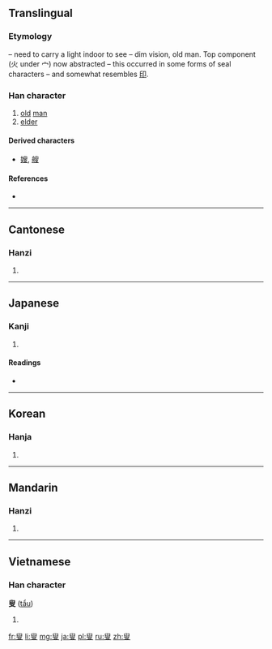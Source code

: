 {{also|叜}}
==Translingual==
===Etymology===
{{Han compound|又|t1=hand|火|t2=fire|宀|t3=roof, house|ls=ic}} – need to carry a light indoor to see – dim vision, old man. Top component (火 under 宀) now abstracted – this occurred in some forms of seal characters – and somewhat resembles [[印]].

===Han character===
{{Han char|rn=29|rad=又|as=08|sn=10|four=7740<sub>7</sub>|canj=竹X中水 (HXLE)|ids=⿱[[𦥔]][[又]]}}

# [[old]] [[man]]
# [[elder]]

====Derived characters====
* [[嫂]], [[艘]]

====References====
* {{Han ref|kx=0166.210|dkj=03176|dj=0378.130|hdz=10399.010|uh=53DF|ud=21471|bh=ADEE|bd=44526}}

----

==Cantonese==

===Hanzi===
{{yue-hanzi|jyut=|y=sau2}}

# {{defn|lang=yue|sort=又08}}

----

==Japanese==

===Kanji===
{{ja-kanji|grade=|rs=又08}}

# {{defn|lang=ja|sort=又08}}

====Readings====
* {{ja-readings|on=[[そう]] (sō), [[しゅう]] (shū)|kun=[[おきな]] (okina)}}

----

==Korean==

===Hanja===
{{ko-hanja|hangeul=수|rv=su|mr=su}}

# {{defn|lang=ko|sort=又08}}

----

==Mandarin==

===Hanzi===
{{cmn-hanzi|pin=[[sǒu]] ([[sou3]])|wg=sou<sup>3</sup>}}

# {{defn|lang=cmn|sort=又08}}

----

==Vietnamese==

===Han character===
'''叟''' ([[tẩu]])

# {{defn|lang=vi}}

[[fr:叟]]
[[li:叟]]
[[mg:叟]]
[[ja:叟]]
[[pl:叟]]
[[ru:叟]]
[[zh:叟]]